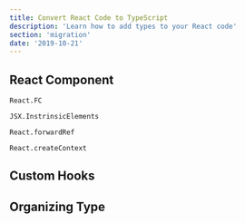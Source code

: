```yaml
---
title: Convert React Code to TypeScript
description: 'Learn how to add types to your React code'
section: 'migration'
date: '2019-10-21'
---
```


## React Component

`React.FC`

`JSX.InstrinsicElements`

`React.forwardRef`

`React.createContext`

## Custom Hooks

## Organizing Type
